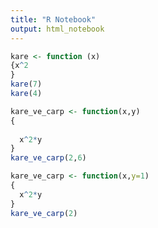 ```yaml
---
title: "R Notebook"
output: html_notebook
---
```


```r
kare <- function (x)
{x^2
}
kare(7)
kare(4)
```


```r
kare_ve_carp <- function(x,y)
{
  
  x^2*y
}
kare_ve_carp(2,6)
```

```r
kare_ve_carp <- function(x,y=1)
{
  x^2*y
}
kare_ve_carp(2)
```

```r



```


